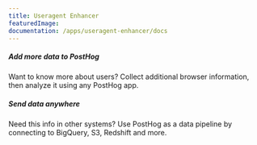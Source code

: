 ```yaml
---
title: Useragent Enhancer
featuredImage: 
documentation: /apps/useragent-enhancer/docs
---
```


<Section
    divider={false}
    title="Enhance event data in PostHog by including browser details whenever the $useragent property is detected."
    size="full"
    cols={2}
>
    <div>
        <h5>Add more data to PostHog</h5>
        <p>Want to know more about users? Collect additional browser information, then analyze it using any PostHog app.</p>
    </div>
    <div>
        <h5>Send data anywhere</h5>
        <p>Need this info in other systems? Use PostHog as a data pipeline by connecting to BigQuery, S3, Redshift and more.</p>
    </div>

</Section>

<TutorialsSlider topic="pub-sub" />

<Documentation />
